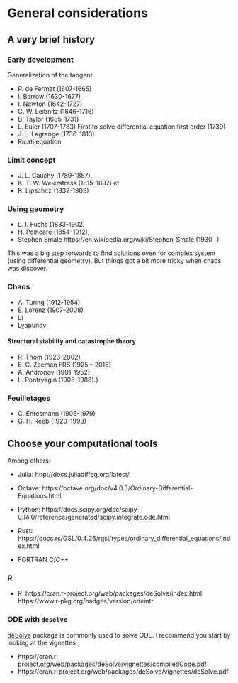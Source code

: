 # General considerations  {#overview}

## A very brief history

### Early development

Generalization of the tangent.

- P. de Fermat (1607-1665)
- I. Barrow (1630-1677)
- I. Newton (1642-1727)
- G. W. Leibnitz (1646-1716)
- B. Taylor (1685-1731)
- L. Euler (1707-1783) First to solve differential equation first order (1739)
- J-L. Lagrange (1736-1813)
- Ricati equation


### Limit concept

- J. L. Cauchy (1789-1857),  
- K. T. W. Weierstrass (1815-1897) et
- R. Lipschitz (1832-1903)


### Using geometry

- L. I. Fuchs (1833-1902)
- H. Poincaré (1854-1912),
- Stephen Smale https://en.wikipedia.org/wiki/Stephen_Smale (1930 -)

This was a big step forwards to find solutions even for complex system (using differential
geometry). But things got a bit more tricky when chaos was discover.


### Chaos

- A. Turing (1912-1954)
- E. Lorenz (1907-2008)
- Li
- Lyapunov


#### Structural stability and catastrophe theory

- R. Thom (1923-2002)
- E. C. Zeeman FRS (1925 – 2016)
- A. Andronov (1901-1952)
- L. Pontryagin (1908-1988).}


### Feuilletages

- C. Ehresmann (1905-1979)
- G. H. Reeb (1920-1993)


## Choose your computational tools

Among others:

- Julia: http://docs.juliadiffeq.org/latest/

- Octave: https://octave.org/doc/v4.0.3/Ordinary-Differential-Equations.html

- Python: https://docs.scipy.org/doc/scipy-0.14.0/reference/generated/scipy.integrate.ode.html

- Rust: https://docs.rs/GSL/0.4.26/rgsl/types/ordinary_differential_equations/index.html

- FORTRAN C/C++


### R

- R: https://cran.r-project.org/web/packages/deSolve/index.html https://www.r-pkg.org/badges/version/odeintr


### ODE with `desolve`

[deSolve](https://cran.r-project.org/web/packages/deSolve/index.html) package
is commonly used to solve ODE. I recommend you start by looking at the vignettes

- https://cran.r-project.org/web/packages/deSolve/vignettes/compiledCode.pdf
- https://cran.r-project.org/web/packages/deSolve/vignettes/deSolve.pdf
